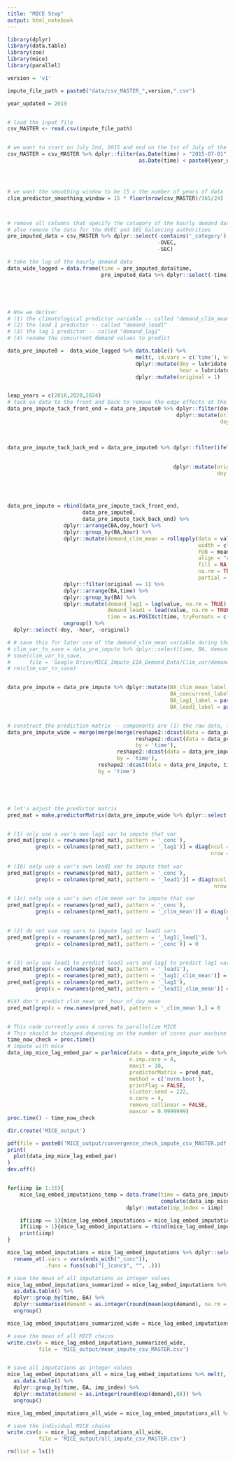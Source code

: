 ```yaml
---
title: "MICE Step"
output: html_notebook
---
```



```r
library(dplyr)
library(data.table)
library(zoo)
library(mice)
library(parallel)

version = 'v1'

impute_file_path = paste0("data/csv_MASTER_",version,".csv")

year_updated = 2019


# load the input file
csv_MASTER <- read.csv(impute_file_path)


# we want to start on July 2nd, 2015 and end on the 1st of July of the last year
csv_MASTER = csv_MASTER %>% dplyr::filter(as.Date(time) > "2015-07-01" &
                                          as.Date(time) < paste0(year_updated, "-07-02"))




# we want the smoothing window to be 15 x the number of years of data
clim_predictor_smoothing_window = 15 * floor(nrow(csv_MASTER)/365/24)



# remove all columns that specify the catagory of the hourly demand data
# also remove the data for the OVEC and SEC balancing authorities
pre_imputed_data = csv_MASTER %>% dplyr::select(-contains('_category'),
                                                -OVEC, 
                                                -SEC)

# take the log of the hourly demand data
data_wide_logged = data.frame(time = pre_imputed_data$time,
                              pre_imputed_data %>% dplyr::select(-time) %>% apply(MARGIN = 2, FUN = function(x) log(x)))





# Now we derive:
# (1) the climotological predictor variable -- called "demand_clim_mean"
# (2) the lead 1 predictor -- called "demand_lead1"
# (3) the lag 1 predictor -- called "demand_lag1"
# (4) rename the concurrent demand values to predict 

data_pre_impute0 =  data_wide_logged %>% data.table() %>%
                                         melt(, id.vars = c('time'), variable.name = "BA") %>% 
                                         dplyr::mutate(doy = lubridate::yday(time),
                                                       hour = lubridate::hour(time)) %>%
                                         dplyr::mutate(original = 1)


leap_years = c(2016,2020,2024)
# tack on data to the front and back to remove the edge effects at the beginning and the end of each year
data_pre_impute_tack_front_end = data_pre_impute0 %>% dplyr::filter(doy <= (15-1)/2) %>%
                                                      dplyr::mutate(original = 0,
                                                                    doy = ifelse(lubridate::year(time) %in% c(leap_years),
                                                                                 doy + 366,
                                                                                 doy + 365))

data_pre_impute_tack_back_end = data_pre_impute0 %>% dplyr::filter(ifelse(lubridate::year(time) %in% c(leap_years), 
                                                                          doy > 366 - (15-1)/2,
                                                                          doy > 365 - (15-1)/2)) %>%
                                                     dplyr::mutate(original = 0,
                                                                   doy = ifelse(lubridate::year(time) %in% c(leap_years),
                                                                                doy - 366,
                                                                                doy - 365))
                                                                   
     
data_pre_impute = rbind(data_pre_impute_tack_front_end,
                        data_pre_impute0,
                        data_pre_impute_tack_back_end) %>%
                  dplyr::arrange(BA,doy,hour) %>%
                  dplyr::group_by(BA,hour) %>%
                  dplyr::mutate(demand_clim_mean = rollapply(data = value, 
                                                             width = clim_predictor_smoothing_window, 
                                                             FUN = mean, 
                                                             align = "center", 
                                                             fill = NA, 
                                                             na.rm = TRUE,
                                                             partial = TRUE))  %>%
                  dplyr::filter(original == 1) %>%
                  dplyr::arrange(BA,time) %>%
                  dplyr::group_by(BA) %>%
                  dplyr::mutate(demand_lag1 = lag(value, na.rm = TRUE),
                                demand_lead1 = lead(value, na.rm = TRUE),
                                time = as.POSIXct(time, tryFormats = c("%Y-%m-%d %H:%M"), tz = 'UTC')) %>%
                  ungroup() %>%
  dplyr::select(-doy, -hour, -original)

# # save this for later use of the demand_clim_mean variable during the over imputation stage
# clim_var_to_save = data_pre_impute %>% dplyr::select(time, BA, demand_clim_mean)
# save(clim_var_to_save, 
#      file = 'Google Drive/MICE_Impute_EIA_Demand_Data/Clim_var/demand_clim_mean_Jan15.RData')
# rm(clim_var_to_save)


data_pre_impute = data_pre_impute %>% dplyr::mutate(BA_clim_mean_label = paste0(BA, '_clim_mean'),
                                                    BA_concurrent_label = paste0(BA, '_conc'),
                                                    BA_lag1_label = paste0(BA, '_lag1'),
                                                    BA_lead1_label = paste0(BA, '_lead1'))


# construct the prediction matrix -- components are (1) the raw data, (2) the climatological mean for each region, (3) lag1 for each region, (4) lead1 for each region
data_pre_impute_wide = merge(merge(merge(reshape2::dcast(data = data_pre_impute, time ~ BA_concurrent_label, value.var = 'value', fun = mean),
                                         reshape2::dcast(data = data_pre_impute, time ~ BA_clim_mean_label, value.var = 'demand_clim_mean', fun = mean),
                                         by = 'time'),
                                   reshape2::dcast(data = data_pre_impute, time ~ BA_lag1_label, value.var = 'demand_lag1', fun = mean),
                                   by = 'time'),
                             reshape2::dcast(data = data_pre_impute, time ~ BA_lead1_label, value.var = 'demand_lead1', fun = mean),
                             by = 'time')





# let's adjust the predictor matrix
pred_mat = make.predictorMatrix(data_pre_impute_wide %>% dplyr::select(-time))


# (1) only use a var's own lag1 var to impute that var
pred_mat[grep(x = rownames(pred_mat), pattern = '_conc'),
         grep(x = colnames(pred_mat), pattern = '_lag1')] = diag(ncol = length(grep(x = rownames(pred_mat), pattern = '_conc')), 
                                                                 nrow = length(grep(x = colnames(pred_mat), pattern = '_lag1')))
  
# (1b) only use a var's own lead1 var to impute that var
pred_mat[grep(x = rownames(pred_mat), pattern = '_conc'),
         grep(x = colnames(pred_mat), pattern = '_lead1')] = diag(ncol = length(grep(x = rownames(pred_mat), pattern = '_conc')), 
                                                                  nrow = length(grep(x = colnames(pred_mat), pattern = '_lead1')))

# (1c) only use a var's own clim_mean var to impute that var
pred_mat[grep(x = rownames(pred_mat), pattern = '_conc'),
         grep(x = colnames(pred_mat), pattern = '_clim_mean')] = diag(ncol = length(grep(x = rownames(pred_mat), pattern = '_conc')), 
                                                                      nrow = length(grep(x = colnames(pred_mat), pattern = '_clim_mean')))

# (2) do not use reg vars to impute lag1 or lead1 vars
pred_mat[grep(x = rownames(pred_mat), pattern = '_lag1|_lead1'),
         grep(x = colnames(pred_mat), pattern = '_conc')] = 0


# (3) only use lead1 to predict lead1 vars and lag1 to predict lag1 vars  
pred_mat[grep(x = colnames(pred_mat), pattern = '_lead1'),
         grep(x = rownames(pred_mat), pattern = '_lag1|_clim_mean')] =
pred_mat[grep(x = colnames(pred_mat), pattern = '_lag1'),
         grep(x = rownames(pred_mat), pattern = '_lead1|_clim_mean')] = 0

#(4) don't predict clim_mean or _hour_of_day_mean
pred_mat[grep(x = row.names(pred_mat), pattern = '_clim_mean'),] = 0


# This code currently uses 4 cores to parallelize MICE
# This should be changed depending on the number of cores your machine has
time_now_check = proc.time()
# impute with mice
data_imp_mice_lag_embed_par = parlmice(data = data_pre_impute_wide %>% dplyr::select(-time),
                                       n.imp.core = 4,
                                       maxit = 10,
                                       predictorMatrix = pred_mat,
                                       method = c('norm.boot'),
                                       printFlag = FALSE,
                                       cluster.seed = 222,
                                       n.core = 4,
                                       remove_collinear = FALSE,
                                       maxcor = 0.9999999)
proc.time() - time_now_check

dir.create('MICE_output')

pdf(file = paste0('MICE_output/convergence_check_impute_csv_MASTER.pdf'), width = 10, height = 10)
print(
  plot(data_imp_mice_lag_embed_par)
)
dev.off()


for(iimp in 1:16){
    mice_lag_embed_imputations_temp = data.frame(time = data_pre_impute_wide$time,
                                                 complete(data_imp_mice_lag_embed_par, iimp) %>% dplyr::select(names(data_pre_impute_wide)[-1])) %>%
                                      dplyr::mutate(imp_index = iimp)

    if(iimp == 1){mice_lag_embed_imputations = mice_lag_embed_imputations_temp}
    if(iimp > 1){mice_lag_embed_imputations = rbind(mice_lag_embed_imputations,mice_lag_embed_imputations_temp)}
    print(iimp)
}

mice_lag_embed_imputations = mice_lag_embed_imputations %>% dplyr::select(-contains('_lag1'), -contains('lead1'), -contains('clim_mean')) %>% 
  rename_at(.vars = vars(ends_with("_conc")),
            .funs = funs(sub("[_]conc$", "", .)))

# save the mean of all imputations as integer values
mice_lag_embed_imputations_summarized = mice_lag_embed_imputations %>% melt(, id.vars = c('time', 'imp_index'), variable.name = 'BA', value.name = 'demand') %>%
  as.data.table() %>%
  dplyr::group_by(time, BA) %>% 
  dplyr::summarise(demand = as.integer(round(mean(exp(demand), na.rm = TRUE),0))) %>%
  ungroup()

mice_lag_embed_imputations_summarized_wide = mice_lag_embed_imputations_summarized %>% reshape2::dcast(time ~ BA, value.var = 'demand', fun = mean)

# save the mean of all MICE chains
write.csv(x = mice_lag_embed_imputations_summarized_wide,
          file = 'MICE_output/mean_impute_csv_MASTER.csv')


# save all imputations as integer values
mice_lag_embed_imputations_all = mice_lag_embed_imputations %>% melt(, id.vars = c('time', 'imp_index'), variable.name = 'BA', value.name = 'demand') %>%
  as.data.table() %>%
  dplyr::group_by(time, BA, imp_index) %>% 
  dplyr::mutate(demand = as.integer(round(exp(demand),0))) %>%
  ungroup()

mice_lag_embed_imputations_all_wide = mice_lag_embed_imputations_all %>% reshape2::dcast(time + imp_index ~ BA, value.var = 'demand', fun = mean)

# save the individual MICE chains
write.csv(x = mice_lag_embed_imputations_all_wide,
          file = 'MICE_output/all_impute_csv_MASTER.csv')

rm(list = ls())
```
